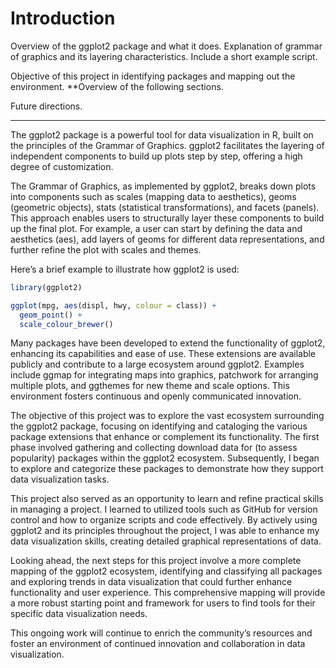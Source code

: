 # Introduction {.unnumbered}

Overview of the ggplot2 package and what it does.
Explanation of grammar of graphics and its layering characteristics.
Include a short example script.

Objective of this project in identifying packages and mapping out the environment.
**Overview of the following sections.

Future directions.

---

The ggplot2 package is a powerful tool for data visualization in R, built on the principles of the Grammar of Graphics. ggplot2 facilitates the layering of independent components to build up plots step by step, offering a high degree of customization.

The Grammar of Graphics, as implemented by ggplot2, breaks down plots into components such as scales (mapping data to aesthetics), geoms (geometric objects), stats (statistical transformations), and facets (panels). This approach enables users to structurally layer these components to build up the final plot. For example, a user can start by defining the data and aesthetics (aes), add layers of geoms for different data representations, and further refine the plot with scales and themes.

Here’s a brief example to illustrate how ggplot2 is used:
```r
library(ggplot2)

ggplot(mpg, aes(displ, hwy, colour = class)) + 
  geom_point() +
  scale_colour_brewer()
```

Many packages have been developed to extend the functionality of ggplot2, enhancing its capabilities and ease of use. These extensions are available publicly and contribute to a large ecosystem around ggplot2. Examples include ggmap for integrating maps into graphics, patchwork for arranging multiple plots, and ggthemes for new theme and scale options. This environment fosters continuous and openly communicated innovation.

The objective of this project was to explore the vast ecosystem surrounding the ggplot2 package, focusing on identifying and cataloging the various package extensions that enhance or complement its functionality. The first phase involved gathering and collecting download data for (to assess popularity) packages within the ggplot2 ecosystem. Subsequently, I began to explore and categorize these packages to demonstrate how they support data visualization tasks.

This project also served as an opportunity to learn and refine practical skills in managing a project. I learned to utilized tools such as GitHub for version control and how to organize scripts and code effectively. By actively using ggplot2 and its principles throughout the project, I was able to enhance my data visualization skills, creating detailed graphical representations of data.

Looking ahead, the next steps for this project involve a more complete mapping of the ggplot2 ecosystem, identifying and classifying all packages and exploring trends in data visualization that could further enhance functionality and user experience. This comprehensive mapping will provide a more robust starting point and framework for users to find tools for their specific data visualization needs.

This ongoing work will continue to enrich the community's resources and foster an environment of continued innovation and collaboration in data visualization.

